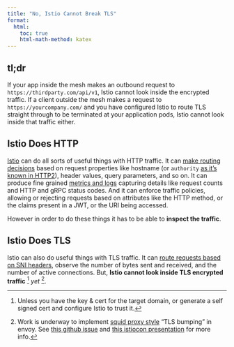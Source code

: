 ```yaml
---
title: "No, Istio Cannot Break TLS"
format:
  html:
    toc: true
    html-math-method: katex
---
```


## tl;dr

If your app inside the mesh makes an outbound request to `https://thirdparty.com/api/v1`, Istio cannot look inside the encrypted traffic. If a client outside the mesh makes a request to `https://yourcompany.com/` and you have configured Istio to route TLS straight through to be terminated at your application pods, Istio cannot look inside that traffic either.

## Istio Does HTTP
[Istio](https://istio.io) can do all sorts of useful things with HTTP traffic. It can [make routing decisions](https://istio.io/latest/docs/concepts/traffic-management/) based on request properties like hostname (or `authority` [as it's known in HTTP2](https://datatracker.ietf.org/doc/html/rfc9113#section-8.3.1)), header values, query parameters, and so on. It can produce fine grained [metrics and logs](https://istio.io/latest/docs/concepts/observability/) capturing details like request counts and HTTP and gRPC status codes. And it can enforce traffic policies, allowing or rejecting requests based on attributes like the HTTP method, or the claims present in a JWT, or the URI being accessed.

However in order to do these things it has to be able to **inspect the traffic**.

## Istio Does TLS

Istio can also do useful things with TLS traffic. It can [route requests based on SNI headers](https://istio.io/latest/docs/reference/config/networking/virtual-service/#TLSRoute), observe the number of bytes sent and received, and the number of active connections. But, **Istio cannot look inside TLS encrypted traffic** [^1] *yet* [^2].



[^1]: Unless you have the key & cert for the target domain, or generate a self signed cert and configure Istio to trust it.
[^2]: Work is underway to implement [squid proxy style](https://wiki.squid-cache.org/Features/SslBump) "TLS bumping" in envoy. See [this github issue](https://github.com/envoyproxy/envoy/issues/18928) and [this istiocon presentation](https://events.istio.io/istiocon-2022/slides/e6-TlsBumping.pdf) for more info.
